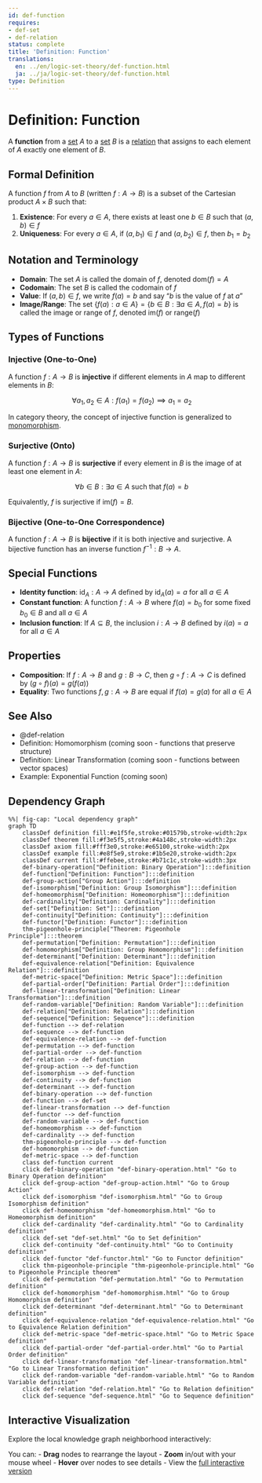 ```yaml
---
id: def-function
requires:
- def-set
- def-relation
status: complete
title: 'Definition: Function'
translations:
  en: ../en/logic-set-theory/def-function.html
  ja: ../ja/logic-set-theory/def-function.html
type: Definition
---
```


# Definition: Function {#def-function}

A **function** from a [set](def-set.qmd) $A$ to a [set](def-set.qmd) $B$ is a [relation](def-relation.qmd) that assigns to each element of $A$ exactly one element of $B$.

## Formal Definition

A function $f$ from $A$ to $B$ (written $f: A \to B$) is a subset of the Cartesian product $A \times B$ such that:

1. **Existence**: For every $a \in A$, there exists at least one $b \in B$ such that $(a, b) \in f$
2. **Uniqueness**: For every $a \in A$, if $(a, b_1) \in f$ and $(a, b_2) \in f$, then $b_1 = b_2$

## Notation and Terminology

- **Domain**: The set $A$ is called the domain of $f$, denoted $\text{dom}(f) = A$
- **Codomain**: The set $B$ is called the codomain of $f$
- **Value**: If $(a, b) \in f$, we write $f(a) = b$ and say "$b$ is the value of $f$ at $a$"
- **Image/Range**: The set $\{f(a) : a \in A\} = \{b \in B : \exists a \in A, f(a) = b\}$ is called the image or range of $f$, denoted $\text{im}(f)$ or $\text{range}(f)$

## Types of Functions

### Injective (One-to-One)

A function $f: A \to B$ is **injective** if different elements in $A$ map to different elements in $B$:

$$\forall a_1, a_2 \in A: f(a_1) = f(a_2) \implies a_1 = a_2$$

In category theory, the concept of injective function is generalized to [monomorphism](../category-theory/def-monomorphism.qmd).

### Surjective (Onto)

A function $f: A \to B$ is **surjective** if every element in $B$ is the image of at least one element in $A$:

$$\forall b \in B: \exists a \in A \text{ such that } f(a) = b$$

Equivalently, $f$ is surjective if $\text{im}(f) = B$.

### Bijective (One-to-One Correspondence)

A function $f: A \to B$ is **bijective** if it is both injective and surjective. A bijective function has an inverse function $f^{-1}: B \to A$.

## Special Functions

- **Identity function**: $\text{id}_A: A \to A$ defined by $\text{id}_A(a) = a$ for all $a \in A$
- **Constant function**: A function $f: A \to B$ where $f(a) = b_0$ for some fixed $b_0 \in B$ and all $a \in A$
- **Inclusion function**: If $A \subseteq B$, the inclusion $i: A \to B$ defined by $i(a) = a$ for all $a \in A$

## Properties

- **Composition**: If $f: A \to B$ and $g: B \to C$, then $g \circ f: A \to C$ is defined by $(g \circ f)(a) = g(f(a))$
- **Equality**: Two functions $f, g: A \to B$ are equal if $f(a) = g(a)$ for all $a \in A$

## See Also

- @def-relation
- Definition: Homomorphism (coming soon - functions that preserve structure)
- Definition: Linear Transformation (coming soon - functions between vector spaces)
- Example: Exponential Function (coming soon)

## Dependency Graph

```mermaid
%%| fig-cap: "Local dependency graph"
graph TD
    classDef definition fill:#e1f5fe,stroke:#01579b,stroke-width:2px
    classDef theorem fill:#f3e5f5,stroke:#4a148c,stroke-width:2px
    classDef axiom fill:#fff3e0,stroke:#e65100,stroke-width:2px
    classDef example fill:#e8f5e9,stroke:#1b5e20,stroke-width:2px
    classDef current fill:#ffebee,stroke:#b71c1c,stroke-width:3px
    def-binary-operation["Definition: Binary Operation"]:::definition
    def-function["Definition: Function"]:::definition
    def-group-action["Group Action"]:::definition
    def-isomorphism["Definition: Group Isomorphism"]:::definition
    def-homeomorphism["Definition: Homeomorphism"]:::definition
    def-cardinality["Definition: Cardinality"]:::definition
    def-set["Definition: Set"]:::definition
    def-continuity["Definition: Continuity"]:::definition
    def-functor["Definition: Functor"]:::definition
    thm-pigeonhole-principle["Theorem: Pigeonhole Principle"]:::theorem
    def-permutation["Definition: Permutation"]:::definition
    def-homomorphism["Definition: Group Homomorphism"]:::definition
    def-determinant["Definition: Determinant"]:::definition
    def-equivalence-relation["Definition: Equivalence Relation"]:::definition
    def-metric-space["Definition: Metric Space"]:::definition
    def-partial-order["Definition: Partial Order"]:::definition
    def-linear-transformation["Definition: Linear Transformation"]:::definition
    def-random-variable["Definition: Random Variable"]:::definition
    def-relation["Definition: Relation"]:::definition
    def-sequence["Definition: Sequence"]:::definition
    def-function --> def-relation
    def-sequence --> def-function
    def-equivalence-relation --> def-function
    def-permutation --> def-function
    def-partial-order --> def-function
    def-relation --> def-function
    def-group-action --> def-function
    def-isomorphism --> def-function
    def-continuity --> def-function
    def-determinant --> def-function
    def-binary-operation --> def-function
    def-function --> def-set
    def-linear-transformation --> def-function
    def-functor --> def-function
    def-random-variable --> def-function
    def-homeomorphism --> def-function
    def-cardinality --> def-function
    thm-pigeonhole-principle --> def-function
    def-homomorphism --> def-function
    def-metric-space --> def-function
    class def-function current
    click def-binary-operation "def-binary-operation.html" "Go to Binary Operation definition"
    click def-group-action "def-group-action.html" "Go to Group Action"
    click def-isomorphism "def-isomorphism.html" "Go to Group Isomorphism definition"
    click def-homeomorphism "def-homeomorphism.html" "Go to Homeomorphism definition"
    click def-cardinality "def-cardinality.html" "Go to Cardinality definition"
    click def-set "def-set.html" "Go to Set definition"
    click def-continuity "def-continuity.html" "Go to Continuity definition"
    click def-functor "def-functor.html" "Go to Functor definition"
    click thm-pigeonhole-principle "thm-pigeonhole-principle.html" "Go to Pigeonhole Principle theorem"
    click def-permutation "def-permutation.html" "Go to Permutation definition"
    click def-homomorphism "def-homomorphism.html" "Go to Group Homomorphism definition"
    click def-determinant "def-determinant.html" "Go to Determinant definition"
    click def-equivalence-relation "def-equivalence-relation.html" "Go to Equivalence Relation definition"
    click def-metric-space "def-metric-space.html" "Go to Metric Space definition"
    click def-partial-order "def-partial-order.html" "Go to Partial Order definition"
    click def-linear-transformation "def-linear-transformation.html" "Go to Linear Transformation definition"
    click def-random-variable "def-random-variable.html" "Go to Random Variable definition"
    click def-relation "def-relation.html" "Go to Relation definition"
    click def-sequence "def-sequence.html" "Go to Sequence definition"
```

## Interactive Visualization

Explore the local knowledge graph neighborhood interactively:

::: {.graph-viz data-id="def-function" data-width="700" data-height="500"}
:::

You can:
- **Drag** nodes to rearrange the layout
- **Zoom** in/out with your mouse wheel
- **Hover** over nodes to see details
- View the [full interactive version](../../output/interactive/def-function.html){target="_blank"}
